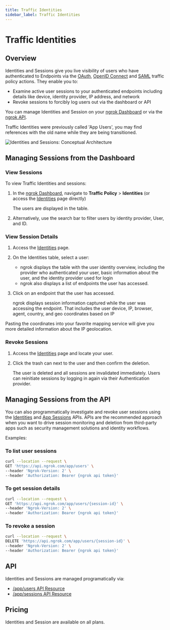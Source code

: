 ```yaml
---
title: Traffic Identities
sidebar_label: Traffic Identities
---
```


# Traffic Identities

## Overview

Identities and Sessions give you live visibility of users who have
authenticated to Endpoints via the [OAuth](/traffic-policy/actions/oauth/),
[OpenID Connect](/traffic-policy/actions/oidc/) and
[SAML](/traffic-policy/actions/saml/) traffic policy actions. They enable you
to:

- Examine active user sessions to your authenticated endpoints including
  details like device, identity provider, IP address, and network
- Revoke sessions to forcibly log users out via the dashboard or API

You can manage Identities and Session on your [ngrok
Dashboard](https://dashboard.ngrok.com/app-users) or via the [ngrok API](#api).

Traffic Identities were previously called 'App Users', you may find references with the
old name while they are being transitioned.

![Identities and Sessions: Conceptual Architecture](/img/docs/app_user_session_diagram.png)

## Managing Sessions from the Dashboard

### View Sessions

To view Traffic Identities and sessions:

1. In the [ngrok Dashboard](https://dashboard.ngrok.com), navigate to **Traffic Policy** > **Identities** (or access the [Identities](https://dashboard.ngrok.com/app-users) page directly)

   The users are displayed in the table.

1. Alternatively, use the search bar to filter users by identity provider, User, and ID.

### View Session Details

1. Access the [Identities](https://dashboard.ngrok.com/app-users) page.

1. On the Identities table, select a user:
   - ngrok displays the table with the user identity overview, including the provider who authenticated your user, basic information about the user, and the identity provider used for login
   - ngrok also displays a list of endpoints the user has accessed.

1. Click on an endpoint that the user has accessed.

   ngrok displays session information captured while the user was accessing the endpoint. That includes the user device, IP, browser, agent, country, and geo coordinates based on IP

<Tip>
Pasting the coordinates into your favorite mapping service will give you more detailed information about the IP geolocation.
</Tip>

### Revoke Sessions

1. Access the [Identities](https://dashboard.ngrok.com/app-users) page and locate your user.

1. Click the trash can next to the user and then confirm the deletion.

   The user is deleted and all sessions are invalidated immediately.
   Users can reinitiate sessions by logging in again via their Authentication provider.

## Managing Sessions from the API

You can also programmatically investigate and revoke user sessions using the [Identities](/api/resources/application-users) and [App Sessions](/api/resources/application-sessions) APIs. APIs are the recommended approach when you want to drive session monitoring and deletion from third-party apps such as security management solutions and identity workflows.

Examples:

### To list user sessions

```bash
curl --location --request \
GET 'https://api.ngrok.com/app/users' \
--header 'Ngrok-Version: 2' \
--header 'Authorization: Bearer {ngrok api token}'
```

### To get session details

```bash
curl --location --request \
GET 'https://api.ngrok.com/app/users/{session-id}' \
--header 'Ngrok-Version: 2' \
--header 'Authorization: Bearer {ngrok api token}'
```

### To revoke a session

```bash
curl --location --request \
DELETE 'https://api.ngrok.com/app/users/{session-id}' \
--header 'Ngrok-Version: 2' \
--header 'Authorization: Bearer {ngrok api token}'
```

## API

Identities and Sessions are managed programatically via:

- [/app/users API Resource](/api/resources/application-users)
- [/app/sessions API Resource](/api/resources/application-sessions)

## Pricing

Identities and Session are available on all plans.

